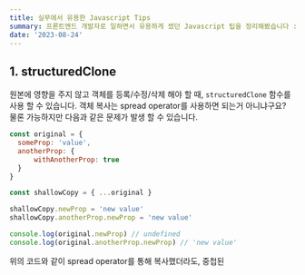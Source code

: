 ```yaml
---
title: 실무에서 유용한 Javascript Tips
summary: 프론트엔드 개발자로 일하면서 유용하게 썼던 Javascript 팁을 정리해봤습니다 :)
date: '2023-08-24'
---
```


## 1. structuredClone

원본에 영향을 주지 않고 객체를 등록/수정/삭제 해야 할 때, `structuredClone` 함수를 사용 할 수 있습니다.
객체 복사는 spread operator를 사용하면 되는거 아니냐구요? 물론 가능하지만 다음과 같은 문제가 발생 할 수 있습니다.

```Javascript
const original = {
  someProp: 'value',
  anotherProp: {
      withAnotherProp: true
  }
}

const shallowCopy = { ...original }

shallowCopy.newProp = 'new value'
shallowCopy.anotherProp.newProp = 'new value'

console.log(original.newProp) // undefined
console.log(original.anotherProp.newProp) // 'new value'
```
위의 코드와 같이 spread operator를 통해 복사했더라도, 중첩된